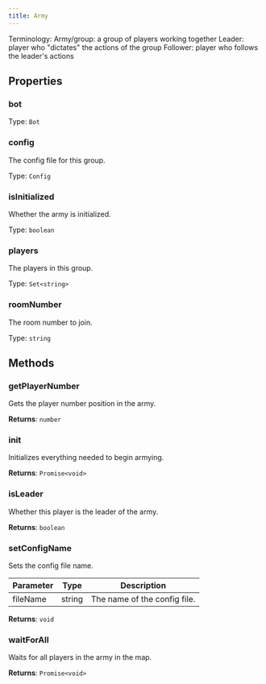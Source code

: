 ```yaml
---
title: Army
---
```



Terminology:
Army/group: a group of players working together
Leader: player who "dictates" the actions of the group
Follower: player who follows the leader's actions


## Properties
### bot




Type: `Bot`


### config


The config file for this group.


Type: `Config`


### isInitialized


Whether the army is initialized.


Type: `boolean`


### players


The players in this group.


Type: `Set<string>`


### roomNumber


The room number to join.


Type: `string`


## Methods

### getPlayerNumber

Gets the player number position in the army.

**Returns**: `number`

### init

Initializes everything needed to begin armying.

**Returns**: `Promise<void>`

### isLeader

Whether this player is the leader of the army.

**Returns**: `boolean`

### setConfigName

Sets the config file name.

| Parameter | Type | Description |
|-----------|------|-------------|
| fileName | string | The name of the config file. |


**Returns**: `void`

### waitForAll

Waits for all players in the army in the map.

**Returns**: `Promise<void>`
